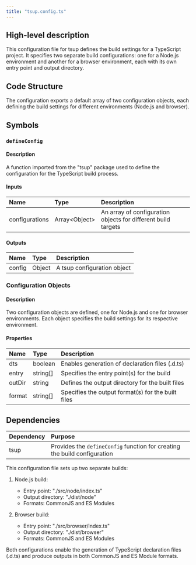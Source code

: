 ```yaml
---
title: "tsup.config.ts"
---
```


## High-level description
This configuration file for tsup defines the build settings for a TypeScript project. It specifies two separate build configurations: one for a Node.js environment and another for a browser environment, each with its own entry point and output directory.

## Code Structure
The configuration exports a default array of two configuration objects, each defining the build settings for different environments (Node.js and browser).

## Symbols

### `defineConfig`
#### Description
A function imported from the "tsup" package used to define the configuration for the TypeScript build process.

#### Inputs
| Name | Type | Description |
|:-----|:-----|:------------|
| configurations | Array&lt;Object&gt; | An array of configuration objects for different build targets |

#### Outputs
| Name | Type | Description |
|:-----|:-----|:------------|
| config | Object | A tsup configuration object |

### Configuration Objects
#### Description
Two configuration objects are defined, one for Node.js and one for browser environments. Each object specifies the build settings for its respective environment.

#### Properties
| Name | Type | Description |
|:-----|:-----|:------------|
| dts | boolean | Enables generation of declaration files (.d.ts) |
| entry | string[] | Specifies the entry point(s) for the build |
| outDir | string | Defines the output directory for the built files |
| format | string[] | Specifies the output format(s) for the built files |

## Dependencies
| Dependency | Purpose |
|:-----------|:--------|
| tsup | Provides the `defineConfig` function for creating the build configuration |

This configuration file sets up two separate builds:

1. Node.js build:
   - Entry point: "./src/node/index.ts"
   - Output directory: "./dist/node"
   - Formats: CommonJS and ES Modules

2. Browser build:
   - Entry point: "./src/browser/index.ts"
   - Output directory: "./dist/browser"
   - Formats: CommonJS and ES Modules

Both configurations enable the generation of TypeScript declaration files (.d.ts) and produce outputs in both CommonJS and ES Module formats.